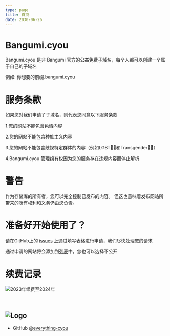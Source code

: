 ```yaml
---
type: page
title: 首页
date: 2030-06-26
---
```



# Bangumi.cyou

Bangumi.cyou 是非 Bangumi 官方的公益免费子域名，每个人都可以创建一个属于自己的子域名

例如: 你想要的前缀.bangumi.cyou

# 服务条款
如果您对我们申请了子域名，则代表您同意以下服务条款

1.您的网站不能包含色情内容

2.您的网站不能包含种族主义内容

3.您的网站不能包含歧视特定群体的内容（例如LGBT🏳️‍🌈和Transgender🏳️‍⚧️）

4.Bangumi.cyou 管理组有权因为您的服务存在违规内容而停止解析

# 警告
作为存储库的所有者，您可以完全控制已发布的内容。 但这也意味着发布网站所带来的所有权利和义务仍由您负责。

# 准备好开始使用了？
请在GitHub上的 [issues](https://github.com/everything-cyou/bangumidotcyou/issues) 上通过填写表格进行申请，我们尽快处理您的请求

通过申请的网站将会添加到[列表](https://www.bangumi.cyou/websites)中，您也可以选择不公开

# 续费记录
<Image
  src="/images/2023-01-26 02.26.15.jpg"
  alt="2023年续费至2024年"
  width={270}
  height={480}
  priority
/>

<br>

<Image
  src="/images/Bangumi.png"
  alt="Logo"
  width={135}
  height={35}
  priority
/>
---

- GitHub [@everything-cyou](https://github.com/everything-cyou/bangumidotcyou)

